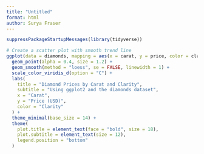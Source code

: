 ```yaml
---
title: "Untitled"
format: html
author: Surya Fraser 
---
```



```r
suppressPackageStartupMessages(library(tidyverse))
```


```r
# Create a scatter plot with smooth trend line
ggplot(data = diamonds, mapping = aes(x = carat, y = price, color = clarity)) +
  geom_point(alpha = 0.4, size = 1.2) +
  geom_smooth(method = "loess", se = FALSE, linewidth = 1) +
  scale_color_viridis_d(option = "C") +
  labs(
    title = "Diamond Prices by Carat and Clarity",
    subtitle = "Using ggplot2 and the diamonds dataset",
    x = "Carat",
    y = "Price (USD)",
    color = "Clarity"
  ) +
  theme_minimal(base_size = 14) +
  theme(
    plot.title = element_text(face = "bold", size = 18),
    plot.subtitle = element_text(size = 12),
    legend.position = "bottom"
  )

```

